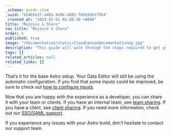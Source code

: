 ```yaml
---
_schema: guide-item
_uuid: "b24b5e3f-a48a-4e9b-a602-f65e90b3f5b4"
_created_at: "2023-02-01 02:40:30 +0000"
title: "Rejoice & Share"
nav_title: "Rejoice & Share"
order: 6
published: true
image: "/documentation/static/CloudCannonDocumentationog.jpg"
description: "This guide will walk through the steps required to get your Astro site built, editable and live on CloudCannon."
tags: []
related_articles: null
related_links: []
---
```


That’s it for the base Astro setup. Your Data Editor will still be using the automatic configuration. If you find that some inputs could be improved, be sure to check out [how to configure inputs](/documentation/articles/how-to-choose-what-input-is-used-in-the-data-editor/).

Now that you are happy with the experience as a developer, you can share it with your team or clients. If you have an internal team, see [team sharing](/documentation/articles/managing-your-team-members/). If you have a client, see [client sharing](/documentation/articles/giving-clients-access-to-update-a-site/). If you need more information, check out our [SSO/SAML support](/documentation/articles/using-sso-to-create-team-accounts/).

If you experience any issues with your Astro build, don’t hesitate to contact our support team.
